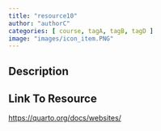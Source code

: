 ```yaml
---
title: "resource10"
author: "authorC"
categories: [ course, tagA, tagB, tagD ]
image: "images/icon_item.PNG"
---
```


## Description


## Link To Resource

<a target="_blank" href="https://quarto.org/docs/websites/">https://quarto.org/docs/websites/</a>
